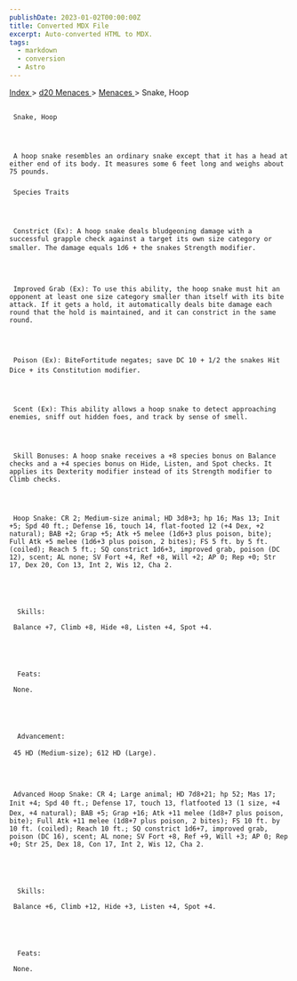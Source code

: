 ```yaml
---
publishDate: 2023-01-02T00:00:00Z
title: Converted MDX File
excerpt: Auto-converted HTML to MDX.
tags:
  - markdown
  - conversion
  - Astro
---
```







[
      Index
     ](-index)
     >
     [
      d20 Menaces
     ](menaces-d20-index)
     >
     [
      Menaces
     ](menaces-d20-menaces-index)
     > Snake, Hoop
    





## 
     Snake, Hoop
    



     A hoop snake resembles an ordinary snake except that it has a head at either end of its body. It measures some 6 feet long and weighs about 75 pounds.
    


### 
     Species Traits
    



     Constrict (Ex): A hoop snake deals bludgeoning damage with a successful grapple check against a target its own size category or smaller. The damage equals 1d6 + the snakes Strength modifier.
    



     Improved Grab (Ex): To use this ability, the hoop snake must hit an opponent at least one size category smaller than itself with its bite attack. If it gets a hold, it automatically deals bite damage each round that the hold is maintained, and it can constrict in the same round.
    



     Poison (Ex): BiteFortitude negates; save DC 10 + 1/2 the snakes Hit Dice + its Constitution modifier.
    



     Scent (Ex): This ability allows a hoop snake to detect approaching enemies, sniff out hidden foes, and track by sense of smell.
    



     Skill Bonuses: A hoop snake receives a +8 species bonus on Balance checks and a +4 species bonus on Hide, Listen, and Spot checks. It applies its Dexterity modifier instead of its Strength modifier to Climb checks.
    



     Hoop Snake: CR 2; Medium-size animal; HD 3d8+3; hp 16; Mas 13; Init +5; Spd 40 ft.; Defense 16, touch 14, flat-footed 12 (+4 Dex, +2 natural); BAB +2; Grap +5; Atk +5 melee (1d6+3 plus poison, bite); Full Atk +5 melee (1d6+3 plus poison, 2 bites); FS 5 ft. by 5 ft. (coiled); Reach 5 ft.; SQ constrict 1d6+3, improved grab, poison (DC 12), scent; AL none; SV Fort +4, Ref +8, Will +2; AP 0; Rep +0; Str 17, Dex 20, Con 13, Int 2, Wis 12, Cha 2.
    




      Skills:
     
     Balance +7, Climb +8, Hide +8, Listen +4, Spot +4.
    




      Feats:
     
     None.
    




      Advancement:
     
     45 HD (Medium-size); 612 HD (Large).
    



     Advanced Hoop Snake: CR 4; Large animal; HD 7d8+21; hp 52; Mas 17; Init +4; Spd 40 ft.; Defense 17, touch 13, flatfooted 13 (1 size, +4 Dex, +4 natural); BAB +5; Grap +16; Atk +11 melee (1d8+7 plus poison, bite); Full Atk +11 melee (1d8+7 plus poison, 2 bites); FS 10 ft. by 10 ft. (coiled); Reach 10 ft.; SQ constrict 1d6+7, improved grab, poison (DC 16), scent; AL none; SV Fort +8, Ref +9, Will +3; AP 0; Rep +0; Str 25, Dex 18, Con 17, Int 2, Wis 12, Cha 2.
    




      Skills:
     
     Balance +6, Climb +12, Hide +3, Listen +4, Spot +4.
    




      Feats:
     
     None.
    




